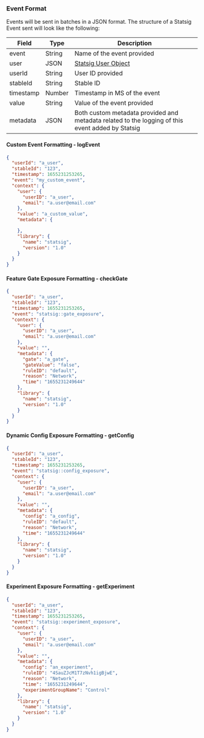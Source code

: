 ### Event Format

Events will be sent in batches in a JSON format. The structure of a Statsig Event sent will look like the following:

| Field           | Type   | Description                                                                                      |
| --------------- | ------ | ------------------------------------------------------------------------------------------------ |
| event           | String | Name of the event provided                                                                       |
| user            | JSON   | [Statsig User Object](https://docs.statsig.com/client/concepts/user)                             |
| userId          | String | User ID provided                                                                                 |
| stableId        | String | Stable ID                                                                                        |
| timestamp       | Number | Timestamp in MS of the event                                                                     |
| value           | String | Value of the event provided                                                                      |
| metadata        | JSON   | Both custom metadata provided and metadata related to the logging of this event added by Statsig |

#### Custom Event Formatting - logEvent

>

```json
{
  "userId": "a_user",
  "stableId": "123",
  "timestamp": 1655231253265,
  "event": "my_custom_event",
  "context": {
    "user": {
      "userID": "a_user",
      "email": "a.user@email.com"
    },
    "value": "a_custom_value",
    "metadata": {

    },
    "library": {
      "name": "statsig",
      "version": "1.0"
    }
  }
}
```

#### Feature Gate Exposure Formatting - checkGate

>

```json
{
  "userId": "a_user",
  "stableId": "123",
  "timestamp": 1655231253265,
  "event": "statsig::gate_exposure",
  "context": {
    "user": {
      "userID": "a_user",
      "email": "a.user@email.com"
    },
    "value": "",
    "metadata": {
      "gate": "a_gate",
      "gateValue": "false",
      "ruleID": "default",
      "reason": "Network",
      "time": "1655231249644"
    },
    "library": {
      "name": "statsig",
      "version": "1.0"
    }
  }
}
```

#### Dynamic Config Exposure Formatting - getConfig

>

```json
{
  "userId": "a_user",
  "stableId": "123",
  "timestamp": 1655231253265,
  "event": "statsig::config_exposure",
  "context": {
    "user": {
      "userID": "a_user",
      "email": "a.user@email.com"
    },
    "value": "",
    "metadata": {
      "config": "a_config",
      "ruleID": "default",
      "reason": "Network",
      "time": "1655231249644"
    },
    "library": {
      "name": "statsig",
      "version": "1.0"
    }
  }
}
```

#### Experiment Exposure Formatting - getExperiment

>

```json
{
  "userId": "a_user",
  "stableId": "123",
  "timestamp": 1655231253265,
  "event": "statsig::experiment_exposure",
  "context": {
    "user": {
      "userID": "a_user",
      "email": "a.user@email.com"
    },
    "value": "",
    "metadata": {
      "config": "an_experiment",
      "ruleID": "4SauZJcM1T7zNvh1igBjwE",
      "reason": "Network",
      "time": "1655231249644",
      "experimentGroupName": "Control"
    },
    "library": {
      "name": "statsig",
      "version": "1.0"
    }
  }
}
```
